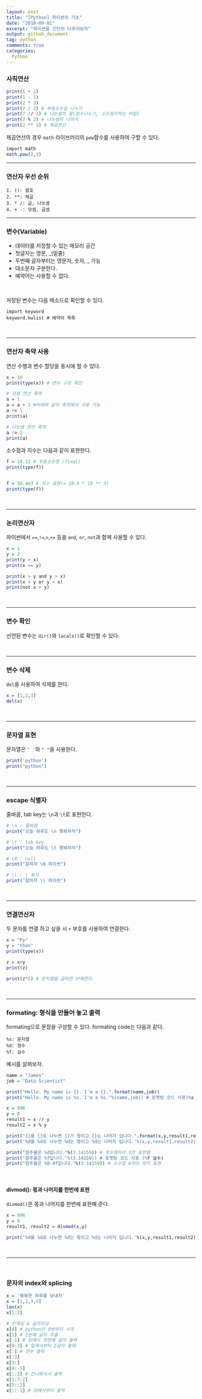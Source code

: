 ```yaml
---
layout: post
title: "[Python] 파이썬의 기초"
date: "2018-09-01"
excerpt: "파이썬을 간단히 다루어보자"
output: github_document
tag: python
comments: true
categories:
  Python
---
```



### 사칙연산

```r
print(1 + 2)
print(1 - 1)
print(2 * 3)
print(7 / 2) # 부동소수점 나누기
print(7 // 2) # 나눗셈의 몫(정수나누기, 소수점이하는 버림)
print(7 % 2) # 나눗셈의 나머지
print(2 ** 3) # 제곱연산
```

제곱연산의 경우 `math` 라이브러리의 `pow`함수를 사용하여 구할 수 있다.

```r
import math
math.pow(2,3)
```

***

### 연산자 우선 순위

```
1. (): 괄호
2. **: 제곱
3. * /: 곱, 나눗셈
4. + -: 덧셈, 곱셈
```
***

### 변수(Variable)
- 데이터를 저장할 수 있는 메모리 공간
- 첫글자는 영문, _(밑줄)
- 두번째 글자부터는 영문자, 숫자, _ 가능
- 대소문자 구분한다.
- 예약어는 사용할 수 없다.

<br>

저장된 변수는 다음 메소드로 확인할 수 있다.

```
import keyword
keyword.kwlist # 예약어 목록
```

<br>

***

### 연산자 축약 사용

연산 수행과  변수 할당을 동시에 할 수 있다.

```r
x = 10
print(type(x)) # 변수 구조 확인

# 덧셈 연산 축약
a = 1
a = a + 1 #아래와 같이 축약해서 사용 가능
a += 1
print(a)

# 나눗셈 연산 축약
a /= 2
print(a)
```

소수점과 지수는 다음과 같이 표현한다.

```r
f = 10.12 # 부동소숫점 (float)
print(type(f))


f = 10.4e3 # 지수 표현(= 10.4 * 10 ** 3)
print(type(f))
```

<br>

***

### 논리연산자

파이썬에서 `==`,`!=`,`>`,`<=` 등을 `and`, `or`, `not`과 함께 사용할 수 있다.

```r
x = 1
y = 2
print(y > x)
print(x == y)

print(x > y and y > x)
print(x > y or y > x)
print(not x > y)
```

<br>

***

### 변수 확인

선언된 변수는 `dir()`와 `locals()`로 확인할 수 있다.

<br>

***

### 변수 삭제

`del`을 사용하여 삭제를 한다.

```r
x = [1,2,3]
del(x)
```

<br>

***

### 문자열 표현

문자열은 `' '`와 `" "`을 사용한다.

```r
print('python')
print("python")
```

<br>

***

### escape 식별자

줄바꿈, tab key는 `\n`과 `\t`로 표현한다.

```r
# \n : 줄바꿈
print("오늘 하루도 \n 행복하자")

# \t : tab key
print("오늘 하루도 \t 행복하자")

# \0 : null
print("잘하자 \0 파이썬")

# \\ : \ 표시
print("잘하자 \\ 파이썬")
```

<br>

***

### 연결연산자

두 문자를 연결 하고 싶을 시 `+` 부호를 사용하여 연결한다.
```r
x = "Py"
y = "thon"
print(type(x))

z = x+y
print(z)

print(z*5) # 문자열을 곱하면 반복한다.
```

<br>

***

### formating: 형식을 만들어 놓고 출력

formating으로 문장을 구성할 수 있다. formating code는 다음과 같다.

```
%s: 문자열
%d: 정수
%f: 실수
```

예시를 살펴보자.

```r
name = "James"
job = "Data Scientist"

print("Hello. My name is {}. I'm a {}.".format(name,job))
print("Hello. My name is %s. I'm a %s."%(name,job)) # 포멧팅 코드 사용(%s 문자열)
```

```r
x = 996
y = 8
result1 = x // y
result2 = x % y 

print("{}를 {}로 나누면 {}가 몫이고 {}는 나머지 입니다.".format(x,y,result1,result2))
print('%d를 %d로 나누면 %d는 몫이고 %d는 나머지 입니다.'%(x,y,result1,result2)) # 포켓팅 코드 사용 (%d 정수)
```

```r
print("원주율은 %d입니다."%(3.14159)) # 정수형이라 3만 표현됌
print("원주율은 %f입니다."%(3.14159)) # 포멧팅 코드 사용 (%f 실수)
print("원주율은 %0.4f입니다."%(3.14159)) # 소수점 4자리 까지 표현
```

<br>

#### divmod(): 몫과 나머지를 한번에 표현

`divmod()`은 몫과 나머지를 한번에 표현해 준다.

```r
x = 996
y = 8
result1, result2 = divmod(x,y)

print('%d를 %d로 나누면 %d는 몫이고 %d는 나머지 입니다.'%(x,y,result1,result2))
```

<br>

***

<br>

### 문자의 index와 splicing

```r
x = '행복한 하루를 보내자'
x = [1,2,3,4]
len(x)
x[1:2]

# 인덱싱 & 슬라이싱
x[0] # python은 0번부터 시작
x[1] # 2번째 글자 추출
x[-1] # 뒤에서 첫번째 글자 출력
x[0:2] # 앞에서부터 2글자 출력
x[:] # 전부 출력
x[:3]
x[3:]
x[4:-5]
x[::2] # 건너뛰어서 출력
x[1:7:2]
x[5::2]
x[::-1] # 뒤에서부터 출력
```

